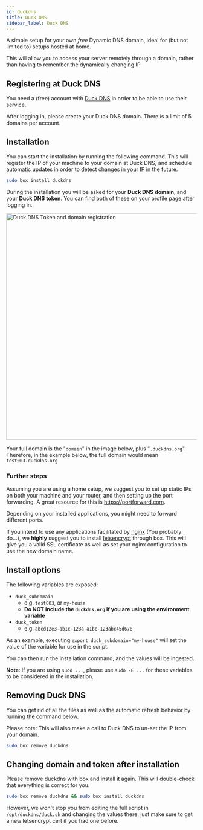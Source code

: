 ```yaml
---
id: duckdns
title: Duck DNS
sidebar_label: Duck DNS
---
```


A simple setup for your own _free_ Dynamic DNS domain, ideal for (but not limited to) setups hosted at home.

This will allow you to access your server remotely through a domain, rather than having to remember the dynamically changing IP

## Registering at Duck DNS
You need a (free) account with [Duck DNS](https://duckdns.org) in order to be able to use their service. 

After logging in, please create your Duck DNS domain. There is a limit of 5 domains per account.

## Installation

You can start the installation by running the following command. This will register the IP of your machine to your domain at Duck DNS, and schedule automatic updates in order to detect changes in your IP in the future.

```bash
sudo box install duckdns
```

During the installation you will be asked for your **Duck DNS domain**, and your **Duck DNS token**. You can find both of these on your profile page after logging in.

<img src="https://i.imgur.com/lXN6o5I.png" alt="Duck DNS Token and domain registration" width="600"/>

Your full domain is the "`domain`" in the image below, plus "`.duckdns.org`". Therefore, in the example below, the full domain would mean `test003.duckdns.org`

### Further steps
Assuming you are using a home setup, we suggest you to set up static IPs on both your machine and your router, and then setting up the port forwarding. A great resource for this is https://portforward.com.

Depending on your installed applications, you might need to forward different ports.
<!-- Decide if these will be going into the troubleshooting guide later or not. -->

If you intend to use any applications facilitated by [nginx](nginx.mdx) (You probably do...), we **highly** suggest you to install [letsencrypt](letsencrypt.mdx) through box. This will give you a valid SSL certificate as well as set your nginx configuration to use the new domain name.


## Install options


<InstallOptsWarning />
The following variables are exposed:

- `duck_subdomain`
    - e.g. `test003`, or `my-house`.
    - **Do NOT include the `duckdns.org` if you are using the environment variable**
- `duck_token`
    - e.g. `abcd12e3-ab1c-123a-a1bc-123abc45d678`

As an example, executing `export duck_subdomain="my-house"` will set the value of the variable for use in the script.

You can then run the installation command, and the values will be ingested.

**Note**: If you are using `sudo ...`, please use `sudo -E ...` for these variables to be considered in the installation. 

## Removing Duck DNS

You can get rid of all the files as well as the automatic refresh behavior by running the command below.

Please note: This will also make a call to Duck DNS to un-set the IP from your domain. 

```bash
sudo box remove duckdns
```

## Changing domain and token after installation

Please remove duckdns with box and install it again. This will double-check that everything is correct for you.

```bash
sudo box remove duckdns && sudo box install duckdns
```

However, we won't stop you from editing the full script in `/opt/duckdns/duck.sh` and changing the values there, just make sure to get a new letsencrypt cert if you had one before.